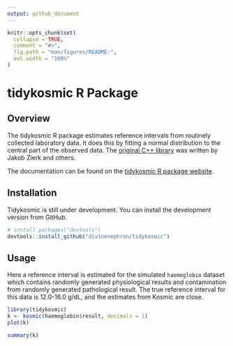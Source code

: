 ```yaml
---
output: github_document
---
```


<!-- README.md is generated from README.Rmd. Please edit that file -->

```r
knitr::opts_chunk$set(
  collapse = TRUE,
  comment = "#>",
  fig.path = "man/figures/README-",
  out.width = "100%"
)
```

# tidykosmic R Package

<!-- badges: start -->

<!-- badges: end -->

## Overview

The tidykosmic R package estimates reference intervals from routinely collected laboratory data.
It does this by fitting a normal distribution to the central part of the observed data.
The [original C++ library](https://gitlab.miracum.org/kosmic/kosmic) was written by Jakob Zierk and others.

The documentation can be found on the [tidykosmic R package website](https://www.divinenephron.co.uk/tidykosmic/).

## Installation

Tidykosmic is still under development.
You can install the development version from GitHub.

``` r
# install.packages("devtools")
devtools::install_github("divinenephron/tidykosmic")
```

## Usage

Here a reference interval is estimated for the simulated `haemoglobin` dataset which contains randomly generated physiological results and contamination from randomly generated pathological result.
The true reference interval for this data is 12.0-16.0 g/dL, and the estimates from Kosmic are close.

```r
library(tidykosmic)
k <- kosmic(haemoglobin$result, decimals = 1)
plot(k)
```

```r
summary(k)
```
